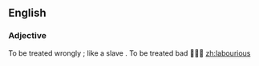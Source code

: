==English==

===Adjective===
{{head|en|adjective}}
To be treated wrongly ; like a slave .
To be treated bad 💩👎🏼
[[zh:labourious]]
